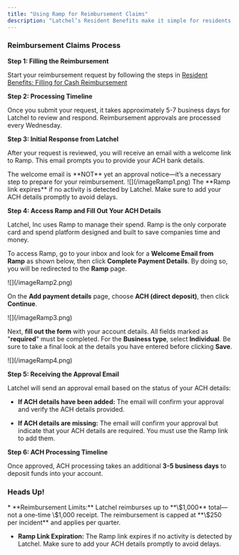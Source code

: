```yaml
---
title: "Using Ramp for Reimbursement Claims"
description: "Latchel’s Resident Benefits make it simple for residents to claim cash reimbursements for approved repair expenses. Once a reimbursement request is approved, residents are sent a secure link to Ramp, where they can quickly access their funds. It’s a hassle-free way to cover repair costs."
---
```


### Reimbursement Claims Process

**Step 1: Filling the Reimbursement**

Start your reimbursement request by following the steps in [Resident Benefits: Filling for Cash Reimbursement](https://help.latchel.com/s/topic/0TO5e000000h9wrGAA/How-can-Residents-Submit-Benefits-Through-Latchel)

**Step 2: Processing Timeline**

Once you submit your request, it takes approximately 5-7 business days for Latchel to review and respond. Reimbursement approvals are processed every Wednesday.

**Step 3: Initial Response from Latchel**

After your request is reviewed, you will receive an email with a welcome link to Ramp. This email prompts you to provide your ACH bank details.&#x20;

<Check>
  The welcome email is **NOT** yet an approval notice—it’s a necessary step to prepare for your reimbursement.
</Check>

<Frame as="div">
  ![](/imageRamp1.png)
</Frame>

<Warning>
  The **Ramp link expires** if no activity is detected by Latchel. Make sure to add your ACH details promptly to avoid delays.
</Warning>

**Step 4: Access Ramp and Fill Out Your ACH Details**

Latchel, Inc uses Ramp to manage their spend. Ramp is the only corporate card and spend platform designed and built to save companies time and money.

To access Ramp, go to your inbox and look for a **Welcome Email from Ramp** as shown below, then click **Complete Payment Details**. By doing so, you will be redirected to the **Ramp** page.

<Frame as="div">
  ![](/imageRamp2.png)
</Frame>



On the **Add payment details** page, choose **ACH (direct deposit)**, then click **Continue**.

<Frame as="div">
  ![](/imageRamp3.png)
</Frame>



Next, **fill out the form** with your account details. All fields marked as "**required**" must be completed. For the **Business type**, select **Individual**. Be sure to take a final look at the details you have entered before clicking **Save**.

<Frame as="div">
  ![](/imageRamp4.png)
</Frame>



**Step 5: Receiving the Approval Email**

Latchel will send an approval email based on the status of your ACH details:

* **If ACH details have been added:** The email will confirm your approval and verify the ACH details provided.

* **If ACH details are missing:** The email will confirm your approval but indicate that your ACH details are required. You must use the Ramp link to add them.

**Step 6: ACH Processing Timeline**

Once approved, ACH processing takes an additional **3-5 business days** to deposit funds into your account.

### Heads Up!

<Note>
  * **Reimbursement Limits:** Latchel reimburses up to **\$1,000** total—not a one-time \$1,000 receipt. The reimbursement is capped at **\$250 per incident** and applies per quarter.

  * **Ramp Link Expiration:** The Ramp link expires if no activity is detected by Latchel. Make sure to add your ACH details promptly to avoid delays.
</Note>
